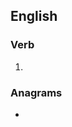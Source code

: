 ==English==

===Verb===
{{head|en|verb form}}

# {{present participle of|en|slang|nocat=1}}

===Anagrams===
* {{anagrams|en|a=aggilnns|anglings}}